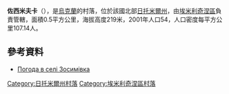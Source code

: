 {{coord|50|44|20|N|27|38|56|E|scale:30000|display=title}}

'''佐西米夫卡'''（{{lang-uk|Зосимівка}}），是[[烏克蘭|烏克蘭]]的村落，位於該國北部[[日托米爾州|日托米爾州]]，由[[埃米利奇涅區|埃米利奇涅區]]負責管轄，面積0.5平方公里，海拔高度219米，2001年人口54，人口密度每平方公里107.14人。

==參考資料==
* [http://weather.in.ua/ua/zhitomirskaja/9186 Погода в селі Зосимівка]{{Wayback|url=http://weather.in.ua/ua/zhitomirskaja/9186 |date=20160305102435 }}

{{DEFAULTSORT:Зосимівка}}
[[Category:日托米爾州村落|Category:日托米爾州村落]]
[[Category:埃米利奇涅區村落|Category:埃米利奇涅區村落]]


{{Zhytomyr-geo-stub}}